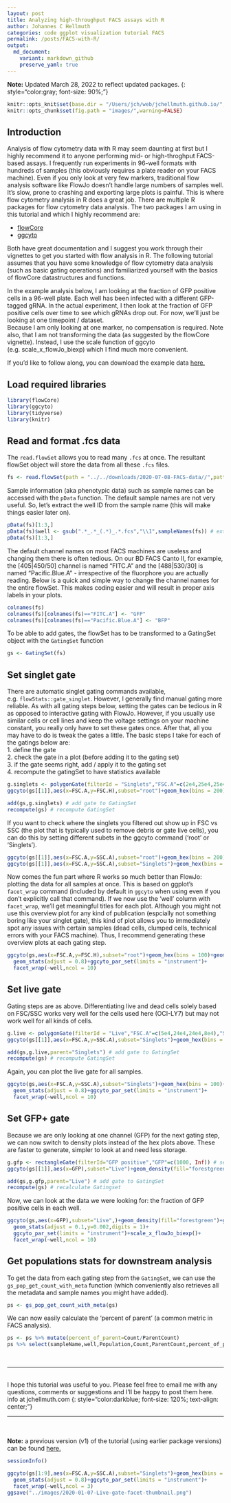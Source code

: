 ```yaml
---
layout: post
title: Analyzing high-throughput FACS assays with R
author: Johannes C Hellmuth
categories: code ggplot visualization tutorial FACS
permalink: /posts/FACS-with-R/
output:
  md_document:
    variant: markdown_github
    preserve_yaml: true
---
```

<!-- 
Notes on displaying tables and output:
* when using kable, there is no direct option to remove the header. Therefore, to remove header, you habe to edit the markdown (.md) file (remove first line of table)
* if you want to show a list with kable (for nicer rendering), you can convert list to matrix and then kable like this: colnames(fs) %>% matrix(nrow = 3) %>% kable
-->
**Note:** Updated March 28, 2022 to reflect updated packages.
{: style="color:gray; font-size: 90%;"}

```r
knitr::opts_knit$set(base.dir = "/Users/jch/web/jchellmuth.github.io/", base.url = "/")
knitr::opts_chunk$set(fig.path = "images/",warning=FALSE)
```

## Introduction
Analysis of flow cytometry data with R may seem daunting at first but I highly recommend it to anyone performing mid- or high-throghput FACS-based assays. I frequently run experiments in 96-well formats with hundreds of samples (this obviously requires a plate reader on your FACS machine). Even if you only look at very few markers, traditional flow analysis software like FlowJo doesn't handle large numbers of samples well. It's slow, prone to crashing and exporting large plots is painful. 
This is where flow cytometry analysis in R does a great job. There are multiple R packages for flow cytometry data analysis. The two packages I am using in this tutorial and which I highly recommend are: 

- [flowCore](https://bioconductor.org/packages/release/bioc/html/flowCore.html)  
- [ggcyto](https://bioconductor.org/packages/release/bioc/html/ggcyto.html)  

Both have great documentation and I suggest you work through their vignettes to get you started with flow analysis in R. The following tutorial assumes that you have some knowledge of flow cytometry data analysis (such as basic gating operations) and familiarized yourself with the basics of flowCore datastructures and functions.

In the example analysis below, I am looking at the fraction of GFP positive cells in a 96-well plate. Each well has been infected with a different GFP-tagged gRNA. In the actual experiment, I then look at the fraction of GFP positive cells over time to see which gRNAs drop out. For now, we'll just be looking at one timepoint / dataset.  
Because I am only looking at one marker, no compensation is required. Note also, that I am not transforming the data (as suggested by the flowCore vignette). Instead, I use the scale function of ggcyto (e.g. scale_x_flowJo_biexp) which I find much more convenient. 

If you'd like to follow along, you can download the example data [here.](https://jchellmuth.github.io/downloads/2020-07-08-FACS-data.zip) 

## Load required libraries
```r
library(flowCore)
library(ggcyto)
library(tidyverse)
library(knitr)
```
## Read and format .fcs data
The `read.flowSet` allows you to read many `.fcs` at once. The resultant flowSet object will store the data from all these `.fcs` files.  
```r
fs <- read.flowSet(path = "../../downloads/2020-07-08-FACS-data//",pattern = ".fcs",alter.names = T)
```
Sample information (aka phenotypic data) such as sample names can be accessed with the `pData` function. The default sample names are not very useful. So, let's extract the well ID from the sample name (this will make things easier later on).
```r
pData(fs)[1:3,]
pData(fs)$well <- gsub(".*_.*_(.*)_.*.fcs","\\1",sampleNames(fs)) # extract well from name and add new 'well' column
pData(fs)[1:3,]
```
The default channel names on most FACS machines are useless and changing them there is often tedious. On our BD FACS Canto II, for example, the [405|450/50] channel is named "FITC.A" and the [488|530/30] is named "Pacific.Blue.A" - irrespective of the fluorphore you are actually reading.
Below is a quick and simple way to change the channel names for the entire flowSet. This makes coding easier and will result in proper axis labels in your plots.
```r
colnames(fs) 
colnames(fs)[colnames(fs)=="FITC.A"] <- "GFP"
colnames(fs)[colnames(fs)=="Pacific.Blue.A"] <- "BFP"
```
To be able to add gates, the flowSet has to be transformed to a GatingSet object with the `GatingSet` function
```r
gs <- GatingSet(fs)
```
## Set singlet gate
There are automatic singlet gating commands available, e.g. `flowStats::gate_singlet`. However, I generally find manual gating more reliable. As with all gating steps below, setting the gates can be tedious in R as opposed to interactive gating with FlowJo. However, if you usually use similar cells or cell lines and keep the voltage settings on your machine constant, you really only have to set these gates once. After that, all you may have to do is tweak the gates a little. 
The basic steps I take for each of the gatings below are:  
1. define the gate  
2. check the gate in a plot (before adding it to the gating set)  
3. if the gate seems right, add / apply it to the gating set  
4. recompute the gatingSet to have statistics available  
```r
g.singlets <- polygonGate(filterId = "Singlets","FSC.A"=c(2e4,25e4,25e4,2e4),"FSC.H"=c(0e4,12e4,18e4,6e4)) # define gate
ggcyto(gs[[1]],aes(x=FSC.A,y=FSC.H),subset="root")+geom_hex(bins = 200)+geom_gate(g.singlets)+ggcyto_par_set(limits = "instrument") # check gate
```
```r
add(gs,g.singlets) # add gate to GatingSet
recompute(gs) # recompute GatingSet
```

If you want to check where the singlets you filtered out show up in FSC vs SSC (the plot that is typically used to remove debris or gate live cells), you can do this by setting different subets in the ggcyto command ('root' or 'Singlets').
```r
ggcyto(gs[[1]],aes(x=FSC.A,y=SSC.A),subset="root")+geom_hex(bins = 200)+ggcyto_par_set(limits = "instrument")
ggcyto(gs[[1]],aes(x=FSC.A,y=SSC.A),subset="Singlets")+geom_hex(bins = 200)+ggcyto_par_set(limits = "instrument")
```
Now comes the fun part where R works so much better than FlowJo: plotting the data for all samples at once. This is based on ggplot's `facet_wrap` command (included by default in `ggcyto` when using even if you don't explicitly call that command). If we now use the 'well' column with `facet_wrap`, we'll get meaningful titles for each plot. Although you might not use this overview plot for any kind of publication (espcially not something boring like your singlet gate), this kind of plot allows you to immediately spot any issues with certain samples (dead cells, clumped cells, technical errors with your FACS machine). Thus, I recommend generating these overview plots at each gating step. 
```r
ggcyto(gs,aes(x=FSC.A,y=FSC.H),subset="root")+geom_hex(bins = 100)+geom_gate("Singlets")+
  geom_stats(adjust = 0.8)+ggcyto_par_set(limits = "instrument")+
  facet_wrap(~well,ncol = 10)
```
## Set live gate  
Gating steps are as above. Differentiating live and dead cells solely based on FSC/SSC works very well for the cells used here (OCI-LY7) but may not work well for all kinds of cells.
```r
g.live <- polygonGate(filterId = "Live","FSC.A"=c(5e4,24e4,24e4,8e4),"SSC.A"=c(0,2e4,15e4,5e4)) # define gate
ggcyto(gs[[1]],aes(x=FSC.A,y=SSC.A),subset="Singlets")+geom_hex(bins = 200)+geom_gate(g.live)+ggcyto_par_set(limits = "instrument") # check gate
```
```r
add(gs,g.live,parent="Singlets") # add gate to GatingSet
recompute(gs) # recompute GatingSet
```


Again, you can plot the live gate for all samples.
```r
ggcyto(gs,aes(x=FSC.A,y=SSC.A),subset="Singlets")+geom_hex(bins = 100)+geom_gate("Live")+
  geom_stats(adjust = 0.8)+ggcyto_par_set(limits = "instrument")+
  facet_wrap(~well,ncol = 10)
```

## Set GFP+ gate
Because we are only looking at one channel (GFP) for the next gating step, we can now switch to density plots instead of the hex plots above. These are faster to generate, simpler to look at and need less storage. 
```r
g.gfp <- rectangleGate(filterId="GFP positive","GFP"=c(1000, Inf)) # set gate
ggcyto(gs[[1]],aes(x=GFP),subset="Live")+geom_density(fill="forestgreen")+geom_gate(g.gfp)+ggcyto_par_set(limits = "instrument")+scale_x_flowJo_biexp() # check gate
```
```r
add(gs,g.gfp,parent="Live") # add gate to GatingSet
recompute(gs) # recalculate Gatingset
```
Now, we can look at the data we were looking for: the fraction of GFP positive cells in each well.
```r
ggcyto(gs,aes(x=GFP),subset="Live",)+geom_density(fill="forestgreen")+geom_gate("GFP positive")+
  geom_stats(adjust = 0.1,y=0.002,digits = 1)+
  ggcyto_par_set(limits = "instrument")+scale_x_flowJo_biexp()+
  facet_wrap(~well,ncol = 10)
```


## Get populations stats for downstream analysis
To get the data from each gating step from the `GatingSet`, we can use the `gs_pop_get_count_with_meta` function (which conveniently also retrieves all the metadata and sample names you might have added).
```r
ps <- gs_pop_get_count_with_meta(gs)
```
We can now easily calculate the 'percent of parent' (a common metric in FACS analysis).
```r
ps <- ps %>% mutate(percent_of_parent=Count/ParentCount)
ps %>% select(sampleName,well,Population,Count,ParentCount,percent_of_parent) %>% head() %>% kable
```
<br>

---

<br> I hope this tutorial was useful to you. Please feel free to email
me with any questions, comments or suggestions and I’ll be happy to post
them here.  
info at jchellmuth.com
{: style="color:darkblue; font-size: 120%; text-align: center;"}

---

<br> <br> **Note:** a previous version (v1) of the tutorial (using
earlier package versions) can be found
[here.]({% md/2020-01-07-FACS-analysis-with-R-v1.md %})


```r
sessionInfo()
```

```r
ggcyto(gs[1:9],aes(x=FSC.A,y=SSC.A),subset="Singlets")+geom_hex(bins = 100)+geom_gate("Live")+
  geom_stats(adjust = 0.8)+ggcyto_par_set(limits = "instrument")+
  facet_wrap(~well,ncol = 3)
ggsave("../images/2020-01-07-Live-gate-facet-thumbnail.png")
```
